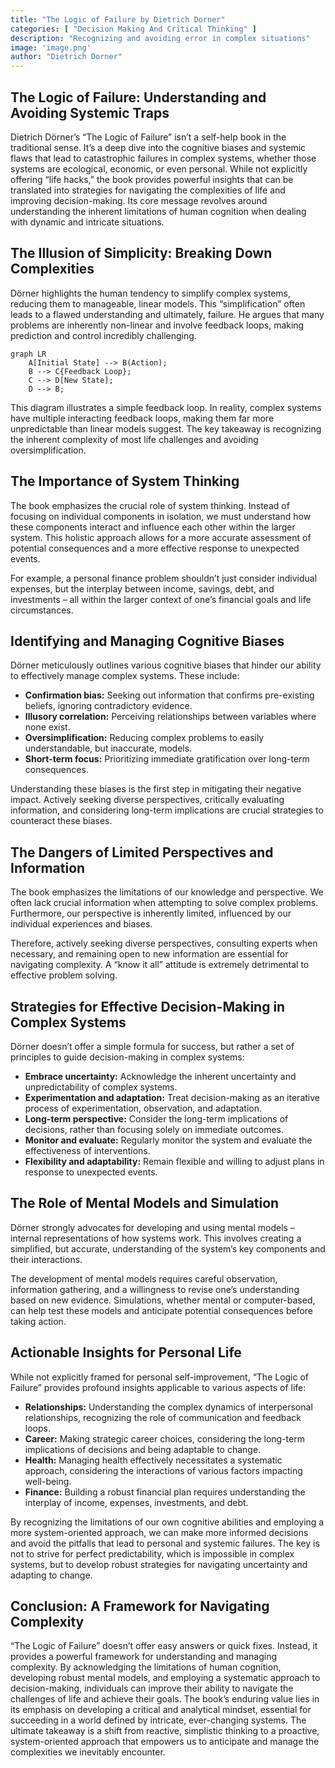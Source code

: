 ```yaml
---
title: "The Logic of Failure by Dietrich Dorner"
categories: [ "Decision Making And Critical Thinking" ]
description: "Recognizing and avoiding error in complex situations"
image: 'image.png'
author: "Dietrich Dorner"
---
```

## The Logic of Failure: Understanding and Avoiding Systemic Traps

Dietrich Dörner's "The Logic of Failure" isn't a self-help book in the traditional sense.  It's a deep dive into the cognitive biases and systemic flaws that lead to catastrophic failures in complex systems, whether those systems are ecological, economic, or even personal.  While not explicitly offering "life hacks," the book provides powerful insights that can be translated into strategies for navigating the complexities of life and improving decision-making.  Its core message revolves around understanding the inherent limitations of human cognition when dealing with dynamic and intricate situations.


## The Illusion of Simplicity:  Breaking Down Complexities

Dörner highlights the human tendency to simplify complex systems, reducing them to manageable, linear models. This "simplification" often leads to a flawed understanding and ultimately, failure.  He argues that many problems are inherently non-linear and involve feedback loops, making prediction and control incredibly challenging.

```mermaid
graph LR
    A[Initial State] --> B(Action);
    B --> C{Feedback Loop};
    C --> D[New State];
    D --> B;
```

This diagram illustrates a simple feedback loop.  In reality, complex systems have multiple interacting feedback loops, making them far more unpredictable than linear models suggest.  The key takeaway is recognizing the inherent complexity of most life challenges and avoiding oversimplification.


## The Importance of System Thinking

The book emphasizes the crucial role of system thinking.  Instead of focusing on individual components in isolation, we must understand how these components interact and influence each other within the larger system.  This holistic approach allows for a more accurate assessment of potential consequences and a more effective response to unexpected events.

For example, a personal finance problem shouldn't just consider individual expenses, but the interplay between income, savings, debt, and investments – all within the larger context of one's financial goals and life circumstances.


## Identifying and Managing Cognitive Biases

Dörner meticulously outlines various cognitive biases that hinder our ability to effectively manage complex systems. These include:

* **Confirmation bias:** Seeking out information that confirms pre-existing beliefs, ignoring contradictory evidence.
* **Illusory correlation:** Perceiving relationships between variables where none exist.
* **Oversimplification:** Reducing complex problems to easily understandable, but inaccurate, models.
* **Short-term focus:** Prioritizing immediate gratification over long-term consequences.

Understanding these biases is the first step in mitigating their negative impact.  Actively seeking diverse perspectives, critically evaluating information, and considering long-term implications are crucial strategies to counteract these biases.


## The Dangers of Limited Perspectives and Information

The book emphasizes the limitations of our knowledge and perspective. We often lack crucial information when attempting to solve complex problems.  Furthermore, our perspective is inherently limited, influenced by our individual experiences and biases.

Therefore, actively seeking diverse perspectives, consulting experts when necessary, and remaining open to new information are essential for navigating complexity.  A "know it all" attitude is extremely detrimental to effective problem solving.


## Strategies for Effective Decision-Making in Complex Systems

Dörner doesn't offer a simple formula for success, but rather a set of principles to guide decision-making in complex systems:

* **Embrace uncertainty:** Acknowledge the inherent uncertainty and unpredictability of complex systems.
* **Experimentation and adaptation:**  Treat decision-making as an iterative process of experimentation, observation, and adaptation.
* **Long-term perspective:**  Consider the long-term implications of decisions, rather than focusing solely on immediate outcomes.
* **Monitor and evaluate:**  Regularly monitor the system and evaluate the effectiveness of interventions.
* **Flexibility and adaptability:**  Remain flexible and willing to adjust plans in response to unexpected events.


## The Role of Mental Models and Simulation

Dörner strongly advocates for developing and using mental models – internal representations of how systems work.  This involves creating a simplified, but accurate, understanding of the system's key components and their interactions.

The development of mental models requires careful observation, information gathering, and a willingness to revise one's understanding based on new evidence.  Simulations, whether mental or computer-based, can help test these models and anticipate potential consequences before taking action.


## Actionable Insights for Personal Life

While not explicitly framed for personal self-improvement, "The Logic of Failure" provides profound insights applicable to various aspects of life:


* **Relationships:** Understanding the complex dynamics of interpersonal relationships, recognizing the role of communication and feedback loops.
* **Career:**  Making strategic career choices, considering the long-term implications of decisions and being adaptable to change.
* **Health:**  Managing health effectively necessitates a systematic approach, considering the interactions of various factors impacting well-being.
* **Finance:**  Building a robust financial plan requires understanding the interplay of income, expenses, investments, and debt.


By recognizing the limitations of our own cognitive abilities and employing a more system-oriented approach, we can make more informed decisions and avoid the pitfalls that lead to personal and systemic failures.  The key is not to strive for perfect predictability, which is impossible in complex systems, but to develop robust strategies for navigating uncertainty and adapting to change.


## Conclusion:  A Framework for Navigating Complexity

"The Logic of Failure" doesn't offer easy answers or quick fixes.  Instead, it provides a powerful framework for understanding and managing complexity. By acknowledging the limitations of human cognition, developing robust mental models, and employing a systematic approach to decision-making, individuals can improve their ability to navigate the challenges of life and achieve their goals.  The book's enduring value lies in its emphasis on developing a critical and analytical mindset, essential for succeeding in a world defined by intricate, ever-changing systems.  The ultimate takeaway is a shift from reactive, simplistic thinking to a proactive, system-oriented approach that empowers us to anticipate and manage the complexities we inevitably encounter.

